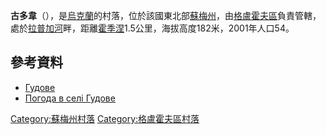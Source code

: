{{coord|51|32|16|N|34|10|39|E|scale:100000_region:UA|display=title}}

'''古多韋'''（{{lang-uk|Гудове}}），是[[烏克蘭|烏克蘭]]的村落，位於該國東北部[[蘇梅州|蘇梅州]]，由[[格盧霍夫區|格盧霍夫區]]負責管轄，處於[[拉普加河|拉普加河]]畔，距離[[霍季涅|霍季涅]]1.5公里，海拔高度182米，2001年人口54。

==參考資料==
*[http://w1.c1.rada.gov.ua/pls/z7502/A005?rdat1=02.02.2010&rf7571=28975 Гудове]{{dead link|date=2017年12月 |bot=InternetArchiveBot |fix-attempted=yes }}
* [http://weather.in.ua/ua/symskaja/6145 Погода в селі Гудове] {{Wayback|url=http://weather.in.ua/ua/symskaja/6145 |date=20111219234249 }}

{{DEFAULTSORT:Гудове}}

[[Category:蘇梅州村落|Category:蘇梅州村落]]
[[Category:格盧霍夫區村落|Category:格盧霍夫區村落]]


{{Sumy-geo-stub}}